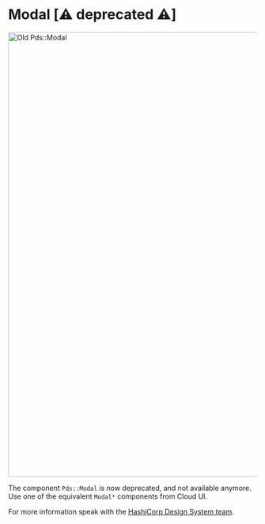 
<Meta title="Deprecated / Modal (Deprecated)" />

# Modal [⚠️ deprecated ⚠️]

<img alt="Old Pds::Modal" src={ImageFile} width="900" />

The component `Pds::Modal` is now deprecated, and not available anymore. Use one of the equivalent `Modal*` components from Cloud UI.

For more information speak with the [HashiCorp Design System team](https://hashicorp.slack.com/archives/C7KTUHNUS).